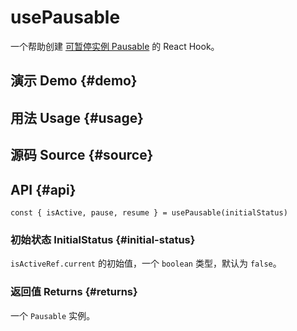 # usePausable


<HooksType category={frontmatter.category} pausable lowLevel />

一个帮助创建 [可暂停实例 Pausable](/docs/features/pausable) 的 React Hook。

## 演示 Demo \{#demo}


<App />

## 用法 Usage \{#usage}



## 源码 Source \{#source}


<Source />

## API \{#api}

```tsx
const { isActive, pause, resume } = usePausable(initialStatus)
```

### 初始状态 InitialStatus \{#initial-status}

`isActiveRef.current` 的初始值，一个 `boolean` 类型，默认为 `false`。

### 返回值 Returns \{#returns}


<Tip type="pausable" />

一个 `Pausable` 实例。
